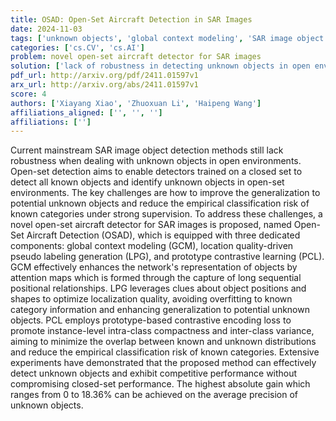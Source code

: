 ```yaml
---
title: OSAD: Open-Set Aircraft Detection in SAR Images
date: 2024-11-03
tags: ['unknown objects', 'global context modeling', 'SAR image object detection', 'location quality-driven pseudo labeling generation', 'open-set detection', 'empirical classification risk', 'average precision', 'prototype contrastive learning', 'generalization', 'closed-set performance']
categories: ['cs.CV', 'cs.AI']
problem: novel open-set aircraft detector for SAR images
solution: ['lack of robustness in detecting unknown objects in open environments']
pdf_url: http://arxiv.org/pdf/2411.01597v1
arx_url: http://arxiv.org/abs/2411.01597v1
score: 4
authors: ['Xiayang Xiao', 'Zhuoxuan Li', 'Haipeng Wang']
affiliations_aligned: ['', '', '']
affiliations: ['']
---
```



Current mainstream SAR image object detection methods still lack robustness when dealing with unknown objects in open environments. Open-set detection aims to enable detectors trained on a closed set to detect all known objects and identify unknown objects in open-set environments. The key challenges are how to improve the generalization to potential unknown objects and reduce the empirical classification risk of known categories under strong supervision. To address these challenges, a novel open-set aircraft detector for SAR images is proposed, named Open-Set Aircraft Detection (OSAD), which is equipped with three dedicated components: global context modeling (GCM), location quality-driven pseudo labeling generation (LPG), and prototype contrastive learning (PCL). GCM effectively enhances the network's representation of objects by attention maps which is formed through the capture of long sequential positional relationships. LPG leverages clues about object positions and shapes to optimize localization quality, avoiding overfitting to known category information and enhancing generalization to potential unknown objects. PCL employs prototype-based contrastive encoding loss to promote instance-level intra-class compactness and inter-class variance, aiming to minimize the overlap between known and unknown distributions and reduce the empirical classification risk of known categories. Extensive experiments have demonstrated that the proposed method can effectively detect unknown objects and exhibit competitive performance without compromising closed-set performance. The highest absolute gain which ranges from 0 to 18.36% can be achieved on the average precision of unknown objects.